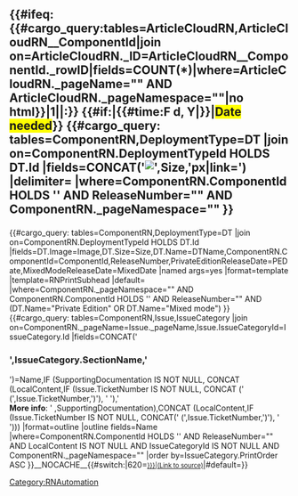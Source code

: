 <includeonly><h2>{{#ifeq:{{#cargo_query:tables=ArticleCloudRN,ArticleCloudRN__ComponentId|join on=ArticleCloudRN._ID=ArticleCloudRN__ComponentId._rowID|fields=COUNT(*)|where=ArticleCloudRN._pageName="{{FULLPAGENAME}}" AND ArticleCloudRN._pageNamespace="{{NAMESPACENUMBER}}"|no html}}|1||{{{ComponentName|}}}:}} {{#if:{{{ReleaseDate|}}}|{{#time:F d, Y|{{{ReleaseDate|}}}}}|<span style="background-color:yellow">Date needed</span>}} {{#cargo_query:
tables=ComponentRN,DeploymentType=DT
|join on=ComponentRN.DeploymentTypeId HOLDS DT.Id
|fields=CONCAT('[[File:',DT.Image,'|',Size,'px|link=]]')
|delimiter=
|where=ComponentRN.ComponentId HOLDS '{{{Component|}}}' AND ReleaseNumber="{{{ReleaseNumber|}}}" AND ComponentRN._pageNamespace="{{NAMESPACENUMBER}}"
}}<!-- removing release type from display until required
{{#cargo_query:
tables=ComponentRN,ReleaseType=RT
|join on=ComponentRN.ReleaseTypeId=RT.Id
|fields=Label
|where=ComponentRN.ComponentId HOLDS '{{{Component|}}}' AND ReleaseNumber="{{{ReleaseNumber|}}}"
}}--></h2>{{AnchorDiv|{{{ComponentName|}}}-{{{ReleaseNumber|}}}}}{{#cargo_query:
tables=ComponentRN,DeploymentType=DT
|join on=ComponentRN.DeploymentTypeId HOLDS DT.Id
|fields=DT.Image=Image,DT.Size=Size,DT.Name=DTName,ComponentRN.ComponentId=ComponentId,ReleaseNumber,PrivateEditionReleaseDate=PEDate,MixedModeReleaseDate=MixedDate
|named args=yes
|format=template
|template=RNPrintSubhead
|default=
|where=ComponentRN._pageNamespace="{{NAMESPACENUMBER}}"  AND  ComponentRN.ComponentId HOLDS '{{{Component|}}}' AND ReleaseNumber="{{{ReleaseNumber|}}}" AND (DT.Name="Private Edition" OR DT.Name="Mixed mode")
}}{{#cargo_query:
tables=ComponentRN,Issue,IssueCategory
|join on=ComponentRN._pageName=Issue._pageName,Issue.IssueCategoryId=IssueCategory.Id
|fields=CONCAT('<h3>',IssueCategory.SectionName,'</h3>')=Name,IF (SupportingDocumentation IS NOT NULL, CONCAT (LocalContent,IF (Issue.TicketNumber IS NOT NULL, CONCAT (' (',Issue.TicketNumber,')'), ' '),' </br><b>More info</b>: ' ,SupportingDocumentation),CONCAT (LocalContent,IF (Issue.TicketNumber IS NOT NULL, CONCAT(' (',Issue.TicketNumber,')'), ' ')))
|format=outline
|outline fields=Name
|where=ComponentRN.ComponentId HOLDS '{{{Component|}}}' AND ReleaseNumber="{{{ReleaseNumber|}}}" AND LocalContent IS NOT NULL AND IssueCategoryId IS NOT NULL AND ComponentRN._pageNamespace="{{NAMESPACENUMBER}}"
|order by=IssueCategory.PrintOrder ASC
}}__NOCACHE__{{#switch:{{NAMESPACENUMBER}}|620=<span style="font-size:80%">[[{{{Page|}}}|(Link to source)]]</span>|#default=}}</includeonly><noinclude>[[Category:RNAutomation]]</noinclude>

